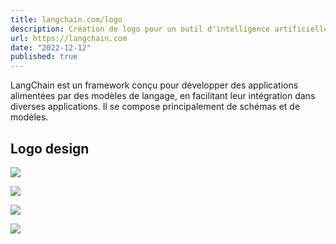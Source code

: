 ```yaml
---
title: langchain.com/logo
description: Création de logo pour un outil d'intelligence artificielle
url: https://langchain.com
date: "2022-12-12"
published: true
---
```


LangChain est un framework conçu pour développer des applications alimentées par des modèles de langage, en facilitant leur intégration dans diverses applications. Il se compose principalement de schémas et de modèles.

## Logo design

![](/langchain-logo-1.webp)

![](/langchain-logo-2.webp)

![](/langchain-logo-3.webp)

![](/langchain-logo-4.webp)